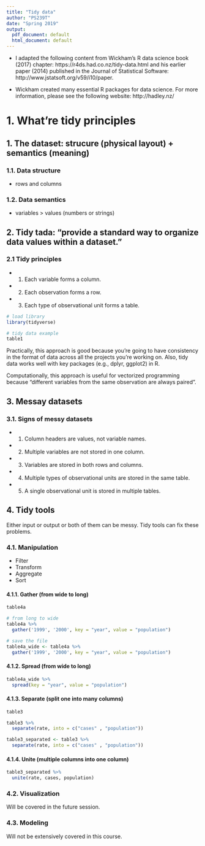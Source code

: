 ```yaml
---
title: "Tidy data"
author: "PS239T"
date: "Spring 2019"
output:
  pdf_document: default
  html_document: default
---
```


* I adapted the following content from Wickham's R data science book (2017) chapter: https://r4ds.had.co.nz/tidy-data.html and his earlier paper (2014) published in the Journal of Statistical Software: http://www.jstatsoft.org/v59/i10/paper.

* Wickham created many essential R packages for data science. For more information, please see the following website: http://hadley.nz/

# 1. What're tidy principles 

## 1. The dataset: strucure (physical layout) + semantics (meaning)

### 1.1. Data structure 

* rows and columns 

### 1.2. Data semantics

* variables > values (numbers or strings)

## 2. Tidy tada: "provide a standard way to organize data values within a dataset."

### 2.1 Tidy principles 

* 1. Each variable forms a column.
* 2. Each observation forms a row.
* 3. Each type of observational unit forms a table.

```r

# load library
library(tidyverse) 

# tidy data example 
table1

```

Practically, this approach is good because you're going to have consistency in the format of data across all the projects you're working on. Also, tidy data works well with key packages (e.g., dplyr, ggplot2) in R.

Computationally, this approach is useful for vectorized programming because "different variables from the same observation are always paired".

## 3. Messay datasets 

### 3.1. Signs of messy datasets 

* 1. Column headers are values, not variable names.
* 2. Multiple variables are not stored in one column.
* 3. Variables are stored in both rows and columns.
* 4. Multiple types of observational units are stored in the same table.
* 5. A single observational unit is stored in multiple tables.

## 4. Tidy tools 

Either input or output or both of them can be messy. Tidy tools can fix these problems. 

### 4.1. Manipulation

* Filter
* Transform
* Aggregate
* Sort 

#### 4.1.1. Gather (from wide to long)

```r

table4a

# from long to wide 
table4a %>%
  gather('1999', '2000', key = "year", value = "population")

# save the file 
table4a_wide <- table4a %>%
  gather('1999', '2000', key = "year", value = "population") 

```

#### 4.1.2. Spread (from wide to long)

```r

table4a_wide %>%
  spread(key = "year", value = "population")

```

#### 4.1.3. Separate (split one into many columns)

```r

table3

table3 %>% 
  separate(rate, into = c("cases" , "population"))

table3_separated <- table3 %>% 
  separate(rate, into = c("cases" , "population"))

```


#### 4.1.4. Unite (multiple columns into one column)

```r

table3_separated %>%
  unite(rate, cases, population)

```

### 4.2. Visualization

Will be covered in the future session.


### 4.3. Modeling 

Will not be extensively covered in this course.
